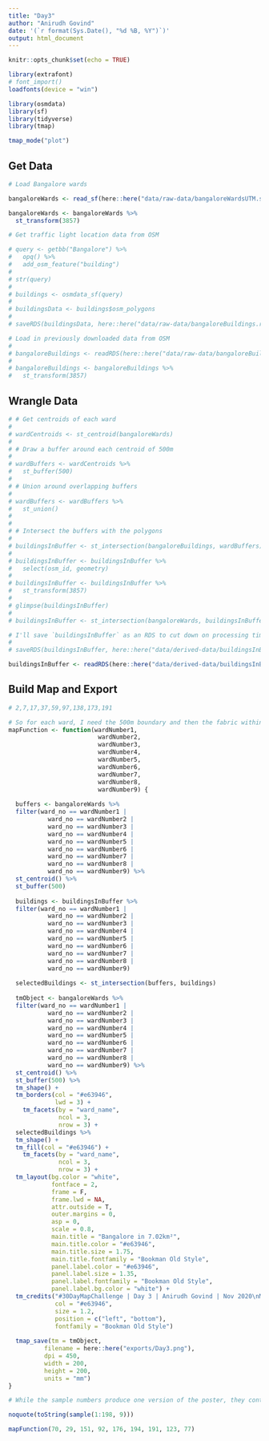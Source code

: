 ```yaml
---
title: "Day3"
author: "Anirudh Govind"
date: '(`r format(Sys.Date(), "%d %B, %Y")`)'
output: html_document
---
```


```r
knitr::opts_chunk$set(echo = TRUE)

library(extrafont)
# font_import()
loadfonts(device = "win")

library(osmdata)
library(sf)
library(tidyverse)
library(tmap)

tmap_mode("plot")
```

## Get Data

```r
# Load Bangalore wards

bangaloreWards <- read_sf(here::here("data/raw-data/bangaloreWardsUTM.shp"))

bangaloreWards <- bangaloreWards %>% 
  st_transform(3857)
```

```r
# Get traffic light location data from OSM

# query <- getbb("Bangalore") %>% 
#   opq() %>% 
#   add_osm_feature("building")
# 
# str(query)
# 
# buildings <- osmdata_sf(query)
# 
# buildingsData <- buildings$osm_polygons
# 
# saveRDS(buildingsData, here::here("data/raw-data/bangaloreBuildings.rds"))

# Load in previously downloaded data from OSM
# 
# bangaloreBuildings <- readRDS(here::here("data/raw-data/bangaloreBuildings.rds"))
# 
# bangaloreBuildings <- bangaloreBuildings %>% 
#   st_transform(3857)

```

## Wrangle Data

```r
# # Get centroids of each ward
# 
# wardCentroids <- st_centroid(bangaloreWards)
# 
# # Draw a buffer around each centroid of 500m
# 
# wardBuffers <- wardCentroids %>%
#   st_buffer(500)
# 
# # Union around overlapping buffers
# 
# wardBuffers <- wardBuffers %>%
#   st_union()
# 
# 
# # Intersect the buffers with the polygons
# 
# buildingsInBuffer <- st_intersection(bangaloreBuildings, wardBuffers)
# 
# buildingsInBuffer <- buildingsInBuffer %>% 
#   select(osm_id, geometry)
# 
# buildingsInBuffer <- buildingsInBuffer %>% 
#   st_transform(3857)
# 
# glimpse(buildingsInBuffer)
# 
# buildingsInBuffer <- st_intersection(bangaloreWards, buildingsInBuffer)

# I'll save `buildingsInBuffer` as an RDS to cut down on processing time.
# 
# saveRDS(buildingsInBuffer, here::here("data/derived-data/buildingsInBuffer.rds"))

buildingsInBuffer <- readRDS(here::here("data/derived-data/buildingsInBuffer.rds"))
```

## Build Map and Export

```r

# 2,7,17,37,59,97,138,173,191

# So for each ward, I need the 500m boundary and then the fabric within it.
mapFunction <- function(wardNumber1, 
                         wardNumber2, 
                         wardNumber3, 
                         wardNumber4, 
                         wardNumber5, 
                         wardNumber6, 
                         wardNumber7, 
                         wardNumber8, 
                         wardNumber9) {
  
  buffers <- bangaloreWards %>% 
  filter(ward_no == wardNumber1 | 
           ward_no == wardNumber2 | 
           ward_no == wardNumber3 | 
           ward_no == wardNumber4 | 
           ward_no == wardNumber5 | 
           ward_no == wardNumber6 | 
           ward_no == wardNumber7 | 
           ward_no == wardNumber8 | 
           ward_no == wardNumber9) %>% 
  st_centroid() %>% 
  st_buffer(500) 
  
  buildings <- buildingsInBuffer %>% 
  filter(ward_no == wardNumber1 |
           ward_no == wardNumber2 |
           ward_no == wardNumber3 |
           ward_no == wardNumber4 |
           ward_no == wardNumber5 |
           ward_no == wardNumber6 |
           ward_no == wardNumber7 |
           ward_no == wardNumber8 |
           ward_no == wardNumber9)
  
  selectedBuildings <- st_intersection(buffers, buildings)
  
  tmObject <- bangaloreWards %>% 
  filter(ward_no == wardNumber1 | 
           ward_no == wardNumber2 | 
           ward_no == wardNumber3 | 
           ward_no == wardNumber4 | 
           ward_no == wardNumber5 | 
           ward_no == wardNumber6 | 
           ward_no == wardNumber7 | 
           ward_no == wardNumber8 | 
           ward_no == wardNumber9) %>% 
  st_centroid() %>% 
  st_buffer(500) %>% 
  tm_shape() +
  tm_borders(col = "#e63946",
             lwd = 3) +
    tm_facets(by = "ward_name",
              ncol = 3,
              nrow = 3) +
  selectedBuildings %>% 
  tm_shape() +
  tm_fill(col = "#e63946") +
    tm_facets(by = "ward_name",
              ncol = 3,
              nrow = 3) +
  tm_layout(bg.color = "white",
            fontface = 2,
            frame = F,
            frame.lwd = NA,
            attr.outside = T,
            outer.margins = 0,
            asp = 0,
            scale = 0.8,
            main.title = "Bangalore in 7.02km²",
            main.title.color = "#e63946",
            main.title.size = 1.75,
            main.title.fontfamily = "Bookman Old Style",
            panel.label.color = "#e63946",
            panel.label.size = 1.35,
            panel.label.fontfamily = "Bookman Old Style",
            panel.label.bg.color = "white") + 
  tm_credits("#30DayMapChallenge | Day 3 | Anirudh Govind | Nov 2020\nMap data © OpenStreetMap contributors and available from https://www.openstreetmap.org",
             col = "#e63946",
             size = 1.2,
             position = c("left", "bottom"),
             fontfamily = "Bookman Old Style")
  
  tmap_save(tm = tmObject,
          filename = here::here("exports/Day3.png"),
          dpi = 450,
          width = 200,
          height = 200,
          units = "mm")
}

# While the sample numbers produce one version of the poster, they contain only nine wards. I'd like to be able to have many versions of the map with a random sequence of ward numbers. I'll use a simple random-ish method to generate 9 ward numbers which I can then paste into my function and run.

noquote(toString(sample(1:198, 9)))

mapFunction(70, 29, 151, 92, 176, 194, 191, 123, 77)

```
